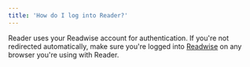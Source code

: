 ```yaml
---
title: 'How do I log into Reader?'
---
```

Reader uses your Readwise account for authentication. If you're not redirected automatically, make sure you're logged into [Readwise](https://readwise.io/dashboard) on any browser you're using with Reader.
